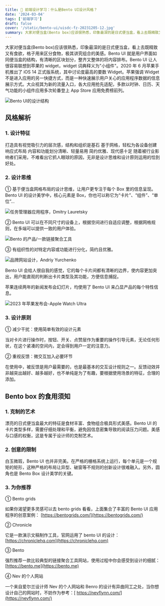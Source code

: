 ```yaml
---
title: 🍱 前端设计学习：什么是Bento UI设计风格？
date: '2024-03-04'
tags: ['前端学习']
draft: false
cover: '/static/bento-ui/uisdc-fz-20231205-12.jpg'
summary: 大家对便当盒(Bento box)应该很熟悉，印象最深的是日式便当盒，看上去既精致又有食欲，格子用来区分食物，极其讲究组合的美感。...
---
```

 
大家对便当盒(Bento box)应该很熟悉，印象最深的是日式便当盒，看上去既精致又有食欲，格子用来区分食物，极其讲究组合的美感。Bento UI 就是用户界面如同便当盒的结构，有清晰的区块划分，整齐又整体的将内容排布。Bento UI 让人很容易联想到苹果的 widget，widget 词典释义为"小组件"。2020 年 6 月苹果手机推出了 iOS 14 正式版系统，其中讨论度最高的要数 Widget。苹果强调 Widget 不是进入应用的另一快捷方式，而是一种快速展示用户关心的应用程序数据的信息展示方式。大众视其为新的流量入口，各大应用抢先适配，多款以时钟、日历、天气功能的小组件应用多次轮番登上 App Store 应用免费榜前列。


![](/static/bento-ui/structuct.png "Bento UI的设计结构") 

## 风格解析

### 1. 设计特征

打造具有视觉吸引力的层次感，结构和组织是基石
基于网格，轻松为各设备创建响应式布局
内容和功能划分清晰、轻量易用
简约优雅、现代感十足
随着被行业影响者们采用，不难看出它抓人眼球的原因，无非是设计思维和设计原则运用的恰到好处。

### 2. 设计思维

① 基于便当盒网格布局的设计思维，让用户更专注于每个 Box 里的信息呈现。Bento UI 的设计美学中，核心元素是 Box，你也可以称它为“卡片”、“组件”、“单位”...

![](/static/bento-ui/uisdc-fz-20231205-8.gif "任务管理器应用程序，Dmitry Lauretsky")

② Bento UI 可以在不同尺寸的设备上，根据空间进行自适应调整，根据网格规则，在多端可以提供一致的用户体验。

![](/static/bento-ui/uisdc-fz-20231205-9.gif " Bento 的产品/一款链接聚合工具")

③ 有组织性的对特定内容或功能进行分化，简约且优雅。

![](/static/bento-ui/uisdc-fz-20231205-10.jpg "品牌网站设计，Andriy Yurchenko")

Bento UI 会给人很自我的感觉，它的每个卡片间都有清晰的边界，使内容更加突出，用户能直观的判断出卡片类型及其功能，方便信息捕捉。

苹果连续两年的新闻发布会幻灯片，均使用了 Bento UI 来凸显产品的每个特性信息。

![](/static/bento-ui/uisdc-fz-20231205-12.jpg "2023 年苹果发布会-Apple Watch Ultra")

### 3. 设计原则

① 减少干扰：使用简单有效的设计元素

当对卡片进行操作时，按钮、开关、点赞层作为重要的操作引导元素，无论任何形状，在这个紧凑的空间内，定会得到用户一定的注意力。

② 重视反馈：微交互加入必要环节

在使用中，被反馈是用户最需要的，也是最基本的交互设计规则之一。反馈动效并非越突出越好、越多越好，也不单纯是为了有趣，要根据使用场景的特征，合理的添加。

## Bento box 的食用须知

### 1. 克制的艺术

漂亮的日式便当盒最大的特征是食材丰富、食物组合极具形式美感。Bento UI 的卡片类型多样，需要仔细处理和平衡，避免因信息密集导致的阅读压力问题。美感与口感的权衡，这是专属于设计师的克制艺术。

### 2. 创意的限制

白玉微瑕，Bento UI 也并非完美。在严格的栅格系统上运行，每个单元是一个规矩的矩形，这种严格的布局让异型、破窗等不规则的创新设计很难融入。另外，圆角也是 Bento Box 设计美学的关键。

### 3. 为你推荐

① Bento grids

如果你渴望更多灵感可以去 bento grids 看看，上面集合了丰富的 Bento UI 应用程序的创意案例： [https://bentogrids.com/](https://bentogrids.com/)

② Chronicle

它是一款演示文稿制作工具，官网运用了 bento UI 的设计： [https://chroniclehq.com](https://chroniclehq.com)

③ Bento

强烈推荐一款比较典型的链接聚合工具网站，使用过程中你会感受到设计的细腻： [https://bento.me](https://bento.me)

④ Nev 的个人网站

一个来自爱尔兰设计师 Nev 的个人网站和 Benro 的设计有异曲同工之处，当你想设计自己的网站时，不妨作为参考：[ https://nevflynn.com/](https://nevflynn.com/)

